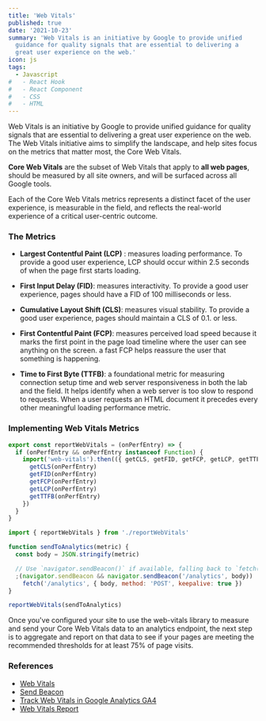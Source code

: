 ```yaml
---
title: 'Web Vitals'
published: true
date: '2021-10-23'
summary: 'Web Vitals is an initiative by Google to provide unified
  guidance for quality signals that are essential to delivering a
  great user experience on the web.'
icon: js
tags:
  - Javascript
#   - React Hook
#   - React Component
#   - CSS
#   - HTML
---
```


Web Vitals is an initiative by Google to provide unified guidance for quality signals that are essential to delivering a great user experience on the web. The Web Vitals initiative aims to simplify the landscape, and help sites focus on the metrics that matter most, the Core Web Vitals.

**Core Web Vitals** are the subset of Web Vitals that apply to **all web pages**, should be measured by all site owners, and will be surfaced across all Google tools.

Each of the Core Web Vitals metrics represents a distinct facet of the user experience, is measurable in the field, and reflects the real-world experience of a critical user-centric outcome.

### The Metrics

- **Largest Contentful Paint (LCP)** : measures loading performance. To provide a good user experience, LCP should occur within 2.5 seconds of when the page first starts loading.

- **First Input Delay (FID)**: measures interactivity. To provide a good user experience, pages should have a FID of 100 milliseconds or less.

- **Cumulative Layout Shift (CLS)**: measures visual stability. To provide a good user experience, pages should maintain a CLS of 0.1. or less.

- **First Contentful Paint (FCP)**: measures perceived load speed because it marks the first point in the page load timeline where the user can see anything on the screen. a fast FCP helps reassure the user that something is happening.

- **Time to First Byte (TTFB)**: a foundational metric for measuring connection setup time and web server responsiveness in both the lab and the field. It helps identify when a web server is too slow to respond to requests. When a user requests an HTML document it precedes every other meaningful loading performance metric.

### Implementing Web Vitals Metrics

<CodeBlock>

```js:exFunc.js
export const reportWebVitals = (onPerfEntry) => {
  if (onPerfEntry && onPerfEntry instanceof Function) {
    import('web-vitals').then(({ getCLS, getFID, getFCP, getLCP, getTTFB }) => {
      getCLS(onPerfEntry)
      getFID(onPerfEntry)
      getFCP(onPerfEntry)
      getLCP(onPerfEntry)
      getTTFB(onPerfEntry)
    })
  }
}
```

</CodeBlock>

<CodeBlock>

```js title="sendData.js"
import { reportWebVitals } from './reportWebVitals'

function sendToAnalytics(metric) {
  const body = JSON.stringify(metric)

  // Use `navigator.sendBeacon()` if available, falling back to `fetch()`.
  ;(navigator.sendBeacon && navigator.sendBeacon('/analytics', body)) ||
    fetch('/analytics', { body, method: 'POST', keepalive: true })
}

reportWebVitals(sendToAnalytics)
```

</CodeBlock>

Once you've configured your site to use the web-vitals library to measure and send your Core Web Vitals data to an analytics endpoint, the next step is to aggregate and report on that data to see if your pages are meeting the recommended thresholds for at least 75% of page visits.

### References

- [Web Vitals](https://web.dev/learn-web-vitals/)
- [Send Beacon](https://developer.mozilla.org/en-US/docs/Web/API/Navigator/sendBeacon)
- [Track Web Vitals in Google Analytics GA4](https://www.simoahava.com/analytics/track-core-web-vitals-in-ga4-with-google-tag-manager/)
- [Web Vitals Report](https://github.com/GoogleChromeLabs/web-vitals-report)
